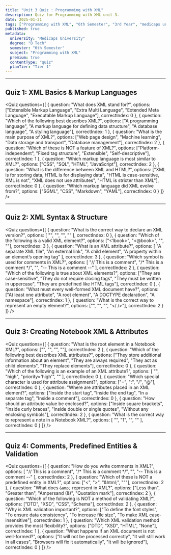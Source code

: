 ```yaml
---
title: "Unit 3 Quiz : Programming with XML"
description: Quiz for Programming with XML unit 3.
date: 2025-01-21
tags: ["Programming with XML", "6th Semester", "3rd Year", "medicaps university", "Quiz"]
published: true
metadata:
  university: "Medicaps University"
  degree: "B Tech"
  semester: "6th Semester"
  subject: "Programming with XML"
  premium: true
  contentType: "quiz"
  planTier: "Tier 1"
---
```


---

## **Quiz 1: XML Basics & Markup Languages**

<Quiz 
  questions={[
    { 
      question: "What does XML stand for?", 
      options: ["Extensible Markup Language", "Extra Multi Language", "Extended Meta Language", "Executable Markup Language"], 
      correctIndex: 0
    },
    { 
      question: "Which of the following best describes XML?", 
      options: ["A programming language", "A markup language for defining data structure", "A database language", "A styling language"], 
      correctIndex: 1
    },
    { 
      question: "What is the main purpose of XML?", 
      options: ["Web page design", "Machine learning", "Data storage and transport", "Database management"], 
      correctIndex: 2
    },
    { 
      question: "Which of these is NOT a feature of XML?", 
      options: ["Platform-independent", "Fixed tag structure", "Extensible", "Self-descriptive"], 
      correctIndex: 1
    },
    { 
      question: "Which markup language is most similar to XML?", 
      options: ["CSS", "SQL", "HTML", "JavaScript"], 
      correctIndex: 2
    },
    { 
      question: "What is the difference between XML and HTML?", 
      options: ["XML is for storing data, HTML is for displaying data", "HTML is case-sensitive, XML is not", "XML does not use attributes", "HTML is stricter than XML"], 
      correctIndex: 0
    },
    { 
      question: "Which markup language did XML evolve from?", 
      options: ["SGML", "CSS", "Markdown", "YAML"], 
      correctIndex: 0
    }
  ]}
/>

---

## **Quiz 2: XML Syntax & Structure**

<Quiz 
  questions={[
    { 
      question: "What is the correct way to declare an XML version?", 
      options: [
        "<?xml version='1.0' encoding='UTF-8'?>", 
        "<xml version='1.0'>", 
        "<?xml encoding='UTF-8'?>", 
        "<!DOCTYPE xml version='1.0'>"
      ], 
      correctIndex: 0
    },
    { 
      question: "Which of the following is a valid XML element?", 
      options: ["<1book>", "<@book>", "<book title>", "<book>"], 
      correctIndex: 3
    },
    { 
      question: "What is an XML attribute?", 
      options: [
        "A separate XML file", 
        "An external link", 
        "A child element", 
        "A property within an element’s opening tag"
      ], 
      correctIndex: 3
    },
    { 
      question: "Which symbol is used for comments in XML?", 
      options: [
        "// This is a comment", 
        "/* This is a comment */", 
        "<!-- This is a comment -->", 
        "-- This is a comment --"
      ], 
      correctIndex: 2
    },
    { 
      question: "Which of the following is true about XML elements?", 
      options: ["They are case-sensitive", "They do not require closing tags", "They must be written in uppercase", "They are predefined like HTML tags"], 
      correctIndex: 0
    },
    { 
      question: "What must every well-formed XML document have?", 
      options: ["At least one attribute", "A root element", "A DOCTYPE declaration", "A namespace"], 
      correctIndex: 1
    },
    { 
      question: "What is the correct way to represent an empty element?", 
      options: ["<book></book>", "<book>", "<book />", "<book></ />"], 
      correctIndex: 2
    }
  ]}
/>

---

## **Quiz 3: Creating Notebook XML & Attributes**

<Quiz 
  questions={[
    { 
      question: "What is the root element in a Notebook XML?", 
      options: ["<notes>", "<root>", "<notebook>", "<document>"], 
      correctIndex: 2
    },
    { 
      question: "Which of the following best describes XML attributes?", 
      options: ["They store additional information about an element", "They are always required", "They act as child elements", "They replace elements"], 
      correctIndex: 0
    },
    { 
      question: "Which of the following is an example of an XML attribute?", 
      options: [
        "<note priority='high'>", 
        "<priority>high</priority>", 
        "<note>priority='high'</note>", 
        "<note attribute=priority>"
      ], 
      correctIndex: 0
    },
    { 
      question: "Which special character is used for attribute assignment?", 
      options: ["=", ":", "/", "@"], 
      correctIndex: 0
    },
    { 
      question: "Where are attributes placed in an XML element?", 
      options: ["Inside the start tag", "Inside the end tag", "In a separate tag", "Inside a comment"], 
      correctIndex: 0
    },
    { 
      question: "How should an attribute value be enclosed?", 
      options: ["Inside square brackets", "Inside curly braces", "Inside double or single quotes", "Without any enclosing symbols"], 
      correctIndex: 2
    },
    { 
      question: "What is the correct way to represent a note in a Notebook XML?", 
      options: [
        "<note id='1'><title>Meeting Notes</title></note>", 
        "<note><id>1</id><title>Meeting Notes</title></note>", 
        "<note id=1><title>Meeting Notes</title></note>", 
        "<note id><title>Meeting Notes</title></note>"
      ], 
      correctIndex: 0
    }
  ]}
/>

---

## **Quiz 4: Comments, Predefined Entities & Validation**

<Quiz 
  questions={[
    { 
      question: "How do you write comments in XML?", 
      options: [
        "// This is a comment", 
        "/* This is a comment */", 
        "<!-- This is a comment -->", 
        "-- This is a comment --"
      ], 
      correctIndex: 2
    },
    { 
      question: "Which of these is NOT a predefined entity in XML?", 
      options: ["&lt;", "&gt;", "&html;", "&quot;"], 
      correctIndex: 2
    },
    { 
      question: "What does `&amp;` represent in XML?", 
      options: ["Less than", "Greater than", "Ampersand (&)", "Quotation mark"], 
      correctIndex: 2
    },
    { 
      question: "Which of the following is NOT a method of validating XML?", 
      options: ["DTD", "XSD", "CSS", "Schema"], 
      correctIndex: 2
    },
    { 
      question: "Why is XML validation important?", 
      options: ["To define the font styles", "To ensure data consistency", "To increase file size", "To make XML case-insensitive"], 
      correctIndex: 1
    },
    { 
      question: "Which XML validation method provides the most flexibility?", 
      options: ["DTD", "XSD", "HTML", "None"], 
      correctIndex: 1
    },
    { 
      question: "What happens if an XML document is not well-formed?", 
      options: ["It will not be processed correctly", "It will still work in all cases", "Browsers will fix it automatically", "It will be ignored"], 
      correctIndex: 0
    }
  ]}
/>
